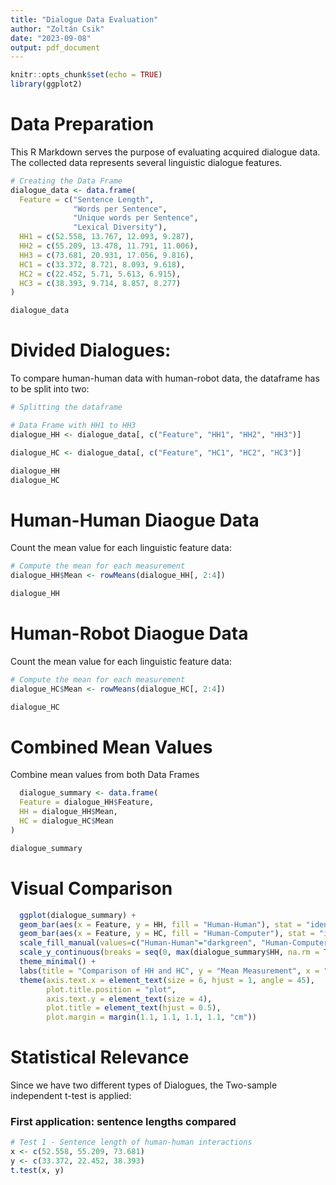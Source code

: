 ```yaml
---
title: "Dialogue Data Evaluation"
author: "Zoltán Csik"
date: "2023-09-08"
output: pdf_document
---
```


```r
knitr::opts_chunk$set(echo = TRUE)
library(ggplot2)
```

# Data Preparation

This R Markdown serves the purpose of evaluating acquired dialogue data. The collected data represents several linguistic dialogue features.

```r
# Creating the Data Frame
dialogue_data <- data.frame(
  Feature = c("Sentence Length", 
              "Words per Sentence", 
              "Unique words per Sentence", 
              "Lexical Diversity"),
  HH1 = c(52.558, 13.767, 12.093, 9.287),
  HH2 = c(55.209, 13.478, 11.791, 11.006),
  HH3 = c(73.681, 20.931, 17.056, 9.816),
  HC1 = c(33.372, 8.721, 8.093, 9.618),
  HC2 = c(22.452, 5.71, 5.613, 6.915),
  HC3 = c(38.393, 9.714, 8.857, 8.277)
)
```

```r
dialogue_data
```

# Divided Dialogues:

To compare human-human data with human-robot data, the dataframe has to be split into two:

```r
# Splitting the dataframe

# Data Frame with HH1 to HH3
dialogue_HH <- dialogue_data[, c("Feature", "HH1", "HH2", "HH3")]

dialogue_HC <- dialogue_data[, c("Feature", "HC1", "HC2", "HC3")]
```

```r
dialogue_HH
dialogue_HC
```

# Human-Human Diaogue Data

Count the mean value for each linguistic feature data:

```r
# Compute the mean for each measurement
dialogue_HH$Mean <- rowMeans(dialogue_HH[, 2:4])
```

```r
dialogue_HH
```

\newpage

# Human-Robot Diaogue Data

Count the mean value for each linguistic feature data:

```r
# Compute the mean for each measurement
dialogue_HC$Mean <- rowMeans(dialogue_HC[, 2:4])
```

```r
dialogue_HC
```

# Combined Mean Values

Combine mean values from both Data Frames

```r
  dialogue_summary <- data.frame(
  Feature = dialogue_HH$Feature,
  HH = dialogue_HH$Mean,
  HC = dialogue_HC$Mean
)
```

```r
dialogue_summary
```

# Visual Comparison

```r
  ggplot(dialogue_summary) + 
  geom_bar(aes(x = Feature, y = HH, fill = "Human-Human"), stat = "identity", position = "dodge") + 
  geom_bar(aes(x = Feature, y = HC, fill = "Human-Computer"), stat = "identity", position = "dodge") +
  scale_fill_manual(values=c("Human-Human"="darkgreen", "Human-Computer"="lightgreen")) +
  scale_y_continuous(breaks = seq(0, max(dialogue_summary$HH, na.rm = TRUE), by = 2)) +
  theme_minimal() +
  labs(title = "Comparison of HH and HC", y = "Mean Measurement", x = "Linguistic Dialogue Feature", fill = "Type of Dialogue") +
  theme(axis.text.x = element_text(size = 6, hjust = 1, angle = 45),
        plot.title.position = "plot",
        axis.text.y = element_text(size = 4),
        plot.title = element_text(hjust = 0.5),
        plot.margin = margin(1.1, 1.1, 1.1, 1.1, "cm"))
```

\newpage

# Statistical Relevance
Since we have two different types of Dialogues, the Two-sample independent t-test is applied:

### First application: sentence lengths compared
```r
# Test 1 - Sentence length of human-human interactions
x <- c(52.558, 55.209, 73.681)
y <- c(33.372, 22.452, 38.393)
t.test(x, y)
```
